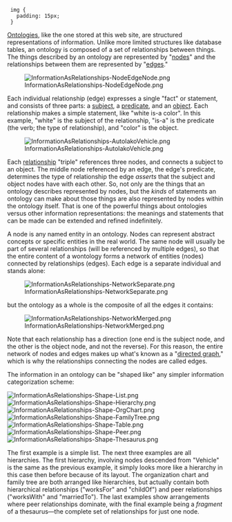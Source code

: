 <!-- Copyright (c)  2010  Glen E. Ivey
     Permission is granted to copy, distribute and/or modify this document
     under the terms of the GNU Free Documentation License, Version 1.3;
     with no Invariant Sections, no Front-Cover Texts, and no Back-Cover Texts.
     A copy of the license is in the file COPYING.DOCUMENTATION
  -->
<css>
  img {
    padding: 15px;
  }
</css>
<!-- ads: "Practical Ontology" -->
<amazonwidget adcode="d85041b4-0913-44a6-8a38-eb6aeb49d05f" />
[[WmHelp:GlossaryAtoO#anchor_Ontology|Ontologies]], like the one stored at this web site, are structured representations of information.  Unlike more limited structures like database tables, an ontology is composed of a set of relationships between things.  The things described by an ontology are represented by "[[WmHelp:GlossaryAtoO#anchor_Node|nodes]]" and the relationships between them are represented by "[[WmHelp:GlossaryAtoO#anchor_Edge|edges]]."

[[File:InformationAsRelationships-NodeEdgeNode.png|center]]

Each individual relationship (edge) expresses a single "fact" or statement, and consists of three parts: a [[WmHelp:GlossaryPtoZ#anchor_Subject|subject]], a [[WmHelp:GlossaryPtoZ#anchor_Predicate|predicate]], and an [[WmHelp:GlossaryAtoO#anchor_Object|object]].  Each relationship makes a simple statement, like "white is-a color".  In this example, "white" is the subject of the relationship, "is-a" is the predicate (the verb; the type of relationship), and "color" is the object.

[[File:InformationAsRelationships-AutoIakoVehicle.png|center]]

Each [[WmHelp:GlossaryPtoZ#anchor_Relationship|relationship]] "triple" references three nodes, and connects a subject to an object.  The middle node referenced by an edge, the edge's predicate, determines the type of relationship the edge ''asserts'' that the subject and object nodes have with each other.  So, not only are the things that an ontology describes represented by nodes, but the ''kinds'' of statements an ontology can make about those things are also represented by nodes within the ontology itself.  That is one of the powerful things about ontologies versus other information representations:  the meanings and statements that can be made can be extended and refined indefinitely.

A node is any named entity in an ontology.  Nodes can represent abstract concepts or specific entities in the real world.  The same node will usually be part of several relationships (will be referenced by multiple edges), so that the entire content of a wontology forms a network of entities (nodes) connected by relationships (edges).  Each edge is a separate individual and stands alone:

[[File:InformationAsRelationships-NetworkSeparate.png|center]]

but the ontology as a whole is the composite of all the edges it contains:

[[File:InformationAsRelationships-NetworkMerged.png|center]]

Note that each relationship has a direction (one end is the subject node, and the other is the object node, and not the reverse).  For this reason, the entire network of nodes and edges makes up what's known as a "[http://en.wikipedia.org/wiki/Directed_graph directed graph]," which is why the relationships connecting the nodes are called edges.

The information in an ontology can be "shaped like" any simpler information categorization scheme:

[[File:InformationAsRelationships-Shape-List.png]]
[[File:InformationAsRelationships-Shape-Hierarchy.png]]
[[File:InformationAsRelationships-Shape-OrgChart.png]]
[[File:InformationAsRelationships-Shape-FamilyTree.png]]
[[File:InformationAsRelationships-Shape-Table.png]]
[[File:InformationAsRelationships-Shape-Peer.png]]
[[File:InformationAsRelationships-Shape-Thesaurus.png]]

The first example is a simple list.  The next three examples are all hierarchies.  The first hierarchy, involving nodes descended from "Vehicle" is the same as the previous example, it simply looks more like a hierarchy in this case then before because of its layout.  The organization chart and family tree are both arranged like hierarchies, but actually contain both hierarchical relationships ("worksFor" and "childOf") and peer relationships ("worksWith" and "marriedTo").  The last examples show arrangements where peer relationships dominate, with the final example being a ''fragment'' of a thesaurus&mdash;the complete set of relationships for just one node.
